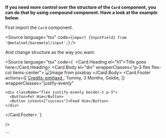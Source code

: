 
<Meta of={componentStories} />

**If you need more control over the structure of the `Card` component, you can do that by using compound component. Have a look at the example below.**

First import the `Card` component.

<Source
  language="tsx"
  code={`import {InputField} from '@metalnet/baremetal/input';`}
/>

And change structure as the way you want.

<Source
  language="tsx"
  code={`<Card>
  <Card.Heading el="h1">Title goes here</Card.Heading>
  <Card.Body el="div" wrapperClasses="p-3 flex flex-col items-center">
    <img
      width={400}
      src="https://cdn.pixabay.com/photo/2023/09/24/14/05/dog-8272860_1280.jpg"
      alt="Image from pixabay"
    />
  </Card.Body>
  <Card.Footer
    actions={[
      <span className="text-blue-600">
        <a href="https://pixabay.com/photos/dog-puppy-golden-retriever-pet-8272860/">
          Credits: emiliaxd
        </a>
      </span>,
      <span className="text-sm text-gray-500">Tommy</span>,
      <span className="text-sm text-gray-500">3 Months</span>,
      <span className="text-sm text-gray-500">Goldie</span>,
    ]}
    wrapperClasses="justify-evenly"
  >
    <div className="flex justify-evenly border-t p-3">
      <Button>Pet Him</Button>
      <Button intent={"success"}>Feed Him</Button>
    </div>
  </Card.Footer>
</Card>`}

/>

<Primary />
<Controls />
```
